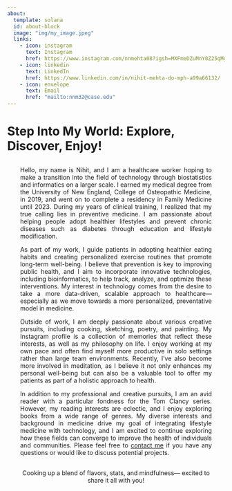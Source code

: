 ```yaml
---
about:
  template: solana
  id: about-block
  image: "img/my_image.jpeg"
  links:
    - icon: instagram
      text: Instagram
      href: https://www.instagram.com/nnmehta08?igsh=MXFmeDZuMnY0Z25qMg%3D%3D&utm_source=qr
    - icon: linkedin
      text: LinkedIn
      href: https://www.linkedin.com/in/nihit-mehta-do-mph-a99a66132/
    - icon: envelope
      text: Email
      href: "mailto:nnm32@case.edu"  
---
```


::: {#about-block}
:::

# Step Into My World: Explore, Discover, Enjoy!
<div  style="margin: 30px; text-align: justify;">
Hello, my name is Nihit, and I am a healthcare worker hoping to make a transition into the field of technology through biostatistics and informatics on a larger scale. I earned my medical degree from the University of New England, College of Osteopathic Medicine, in 2019, and went on to complete a residency in Family Medicine until 2023. During my years of clinical training, I realized that my true calling lies in preventive medicine. I am passionate about helping people adopt healthier lifestyles and prevent chronic diseases such as diabetes through education and lifestyle modification.

As part of my work, I guide patients in adopting healthier eating habits and creating personalized exercise routines that promote long-term well-being. I believe that prevention is key to improving public health, and I aim to incorporate innovative technologies, including bioinformatics, to help track, analyze, and optimize these interventions. My interest in technology comes from the desire to take a more data-driven, scalable approach to healthcare—especially as we move towards a more personalized, preventative model in medicine.

Outside of work, I am deeply passionate about various creative pursuits, including cooking, sketching, poetry, and painting. My Instagram profile is a collection of memories that reflect these interests, as well as my philosophy on life. I enjoy working at my own pace and often find myself more productive in solo settings rather than large team environments. Recently, I’ve also become more involved in meditation, as I believe it not only enhances my personal well-being but can also be a valuable tool to offer my patients as part of a holistic approach to health.

In addition to my professional and creative pursuits, I am an avid reader with a particular fondness for the Tom Clancy series. However, my reading interests are eclectic, and I enjoy exploring books from a wide range of genres. My diverse interests and background in medicine drive my goal of integrating lifestyle medicine with technology, and I am excited to continue exploring how these fields can converge to improve the health of individuals and communities. Please feel free to [contact me](mailto:nnm32@case.edu) if you have any questions or would like to discuss potential projects. 

</div>

```{=html}
<div  style="margin: 30px; text-align: center;">
Cooking up a blend of flavors, stats, and mindfulness— excited to share it all with you!
</div>
```

